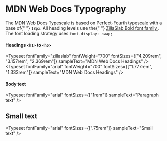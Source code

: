 
<Meta title="Atoms|Typography" />

# MDN Web Docs Typography

<p class="readable-line-length">
  The MDN Web Docs Typescale is based on Perfect-Fourth typescale with a base of{" "}
  <code>18px</code>. All heading levels use the{" "}
  <a
    href="https://github.com/mozilla/zilla-slab"
    target="_blank"
    rel="noreferrer"
  >
    ZillaSlab Bold font family
  </a>
  . The font loading strategy uses <code>font-display: swap;</code>
</p>

#### Headings `<h1>` to `<h5>`

<Typeset
  fontFamily="zillaslab"
  fontWeight="700"
  fontSizes={["4.209rem", "3.157rem", "2.369rem"]}
  sampleText="MDN Web Docs Headings"
/>
<Typeset
  fontFamily="arial"
  fontWeight="700"
  fontSizes={["1.777rem", "1.333rem"]}
  sampleText="MDN Web Docs Headings"
/>

#### Body text

<Typeset fontFamily="arial" fontSizes={["1rem"]} sampleText="Paragraph text" />

## Small text

<Typeset fontFamily="arial" fontSizes={[".75rem"]} sampleText="Small text" />
